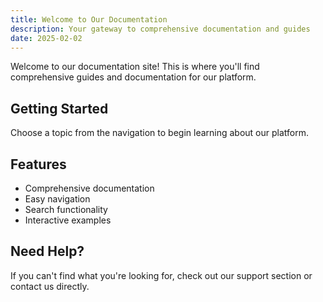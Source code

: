 ```yaml
---
title: Welcome to Our Documentation
description: Your gateway to comprehensive documentation and guides
date: 2025-02-02
---
```


Welcome to our documentation site! This is where you'll find comprehensive guides and documentation for our platform.

## Getting Started

Choose a topic from the navigation to begin learning about our platform.

## Features

- Comprehensive documentation
- Easy navigation
- Search functionality
- Interactive examples

## Need Help?

If you can't find what you're looking for, check out our support section or contact us directly.
